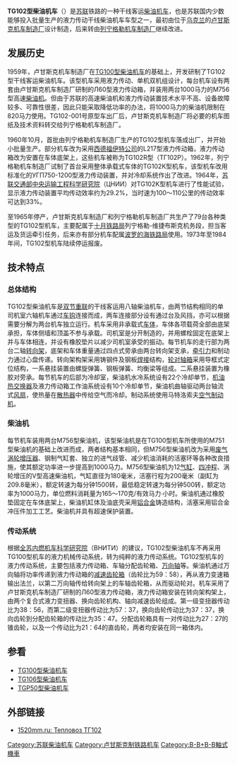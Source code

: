 {{Infobox Locomotive
| name = TG102<br/>ТГ102
| image = DieselLoco tg102.jpg
| caption = TG102-169号机车
| type = [[柴油机车|柴油机车]]
| origin = {{USSR}}
| builder = [[卢甘斯克机车制造厂|卢甘斯克机车制造厂]]<br />列宁格勒机车制造厂
| serialnumber = 
| builddate = 1959年—1965年
| totalproduction  = 79台
| user = {{USSR}}
| uicclass = B-B+B-B
| gauge = 1,524毫米
| wheeldiameter = 1,050毫米
| axleload = 21吨
| wheelbase = 
| minimumcurve = 
| length = 
| width = 
| height = 
| framesize = 
| weight = 2 × 84吨
| fuelcap = 2 × 6,200升
| lubecap = 2 × 340升
| watercap = 2 × 800升
| sandcap = 2 × 600公斤
| primemover = Л60
| enginepower = 4 × 820马力
| enginetype = М756
| transmission = 液力传动
| topspeed = 120公里/小时
| sustainedspeed = 25公里/小时
| poweroutput = 
| tractiveeffort = 32,500公斤（持续）
| locobrakes = 
| locobrakepower = 
| locobrakeforce = 
| trainbrakes = 
| safety = 
| notes =
}}
'''TG102型柴油机车'''（{{lang-ru|'''ТГ102'''}}）是[[苏联|苏联]]铁路的一种干线客运[[柴油机车|柴油机车]]，也是苏联国内少数能够投入批量生产的液力传动干线柴油机车车型之一，最初由位于[[乌克兰|乌克兰]]的[[卢甘斯克机车制造厂|卢甘斯克机车制造厂]]设计制造，后来转由[[列宁格勒机车制造厂|列宁格勒机车制造厂]]继续改进。

==发展历史==
1959年，卢甘斯克机车制造厂在[[TG100型柴油机车|TG100型柴油机车]]的基础上，开发研制了TG102型干线客运柴油机车。该型机车采用液力传动、单机双机组设计，每台机车设有两套由卢甘斯克机车制造厂研制的Л60型液力传动箱，并装用两台1000马力的М756型高速[[柴油机|柴油机]]。但由于苏联的高速柴油机和液力传动装置技术水平不高、设备故障较多、可靠性很差，因此只能采取降低功率的办法，将1000马力的柴油机限制在820马力使用。TG102-001号原型车出厂后，卢甘斯克机车制造厂将必要的机车图纸及技术资料转交给列宁格勒机车制造厂。

1960年10月，首批由列宁格勒机车制造厂生产的TG102型机车落成出厂，并开始小批量生产。部分机车改为采用[[西德|西德]][[福伊特公司|福伊特公司]]的L217型液力传动箱，液力传动箱改为安置在车体底架上，这些机车被称为TG102R型（ТГ102Р）。1962年，列宁格勒机车制造厂试制了首台采用整体承载式车体的TG102K型机车，该型机车改用标准化的УГП750-1200型液力传动装置，并对冷却系统作出了改进。1964年，[[苏联交通部|苏联交通部]][[中央运输工程科学研究院|中央运输工程科学研究院]]（ЦНИИ）对TG102K型机车进行了性能试验，显示液力传动装置平均传动效率约为29.2%，当时速为100～110公里的传动效率可达到33%。

至1965年停产，卢甘斯克机车制造厂和列宁格勒机车制造厂共生产了79台各种类型的TG102型机车，主要配属于[[十月铁路局|十月铁路局]]列宁格勒-维捷布斯克机务段，担当客运及货运牵引任务，后来亦有部分机车配属[[波罗的海铁路局|波罗的海铁路局]]使用。1973年至1984年间，TG102型机车陆续停运报废。

==技术特点==
=== 总体结构 ===
TG102型柴油机车是[[機車重聯|双节重联]]的干线客运用八轴柴油机车，由两节结构相同的单司机室六轴机车通过[[车钩|车钩]]连接而成，两车连接部分设有通过台及风挡，亦可以根据需要分解为两台机车独立运行。机车采用非承载式[[车体|车体]]，车体各项载荷全部由底架承担，车体侧墙和顶盖不参与承载。司机室是分开制造的，并用螺栓固定在底架上并与车体相连，并设有橡胶垫片以减少司机室承受的振动。每节机车的走行部为两台二轴[[转向架|转向架]]，底架和车体重量通过四点式旁承由两台转向架支承，[[牵引力|牵引力]]和制动力通过心盘传递。转向架构架采用铸钢件及钢板[[焊接|焊接]]结构，[[轮对|轮对]][[轴箱|轴箱]]采用导框式定位结构，一系悬挂装置由螺旋弹簧、钢板弹簧、均衡梁等组成。二系悬挂装置为橡胶对旁承。每节机车的后部为冷却室，柴油机水冷系统设有22个冷却单节，[[机油|机油]][[热交换器|热交换器]]及液力传动箱工作油系统设有10个冷却单节，柴油机曲轴驱动两台轴流式[[风扇|风扇]]，使热量在[[散热器|散热器]]中传给空气而冷却。制动系统使用马特洛索夫[[空气制动机|空气制动机]]。

=== 柴油机 ===
每节机车装用两台М756型柴油机，该型柴油机是在TG100型机车所使用的M751型柴油机的基础上改进而成，两者结构基本相同，但М756型柴油机改为采用[[渦輪增壓器|废气涡轮增压器]]、钢制气缸套、独立的进气歧管、减少机油消耗的活塞环等各种改良措施，使其额定功率进一步提高到1000马力。М756型柴油机为12[[气缸|气缸]]、[[四冲程|四冲程]]、涡轮增压的V型高速柴油机，气缸直径为180毫米，活塞行程为200毫米（副缸为209.8毫米），额定转速为每分钟1500转，最低稳定转速为每分钟500转，额定功率为1000马力，单位燃料消耗量为165～170克/有效马力·小时。柴油机通过橡胶垫固定在车体底架上，柴油机缸体及油底壳采用[[铝合金|铝合金]]铸造结构，活塞采用铝合金冲压件加工工艺。柴油机并具有超速保护装置。

=== 传动系统 ===
根据[[全苏内燃机车科学研究院|全苏内燃机车科学研究院]]（ВНИТИ）的建议，TG102型柴油机车不再采用TG100型机车的液力机械传动系统，转为纯粹的液力传动系统。TG102型机车的液力传动系统，主要包括液力传动箱、车轴分配齿轮箱、[[万向轴|万向轴]]等。柴油机通过万向轴将功率传递到液力传动箱的[[变速箱|减速齿轮箱]]（齿轮比为59：58），再从液力变速箱输出法兰，以第二万向轴传给转向架上的车轴齿轮箱，从而驱动轮对。机车采用了卢甘斯克机车制造厂研制的Л60型液力传动箱，液力传动箱安装在转向架构架上，由两个复合式液力变扭器、换向齿轮机构、轴向减速齿轮组成。第一级变扭器传动比为38：56，而第二级变扭器传动比为57：37，换向齿轮传动比为37：37，换向齿轮到分配齿轮箱的传动比为35：47。分配齿轮箱具有一对传动比为27：27的锥齿轮，以及一个传动比为21：64的直齿轮，两者均安装在同一箱体内。

==参看==
{{Portal|鐵路|P train.svg}}
*[[TG100型柴油机车|TG100型柴油机车]]
*[[TG106型柴油机车|TG106型柴油机车]]
*[[TGP50型柴油机车|TGP50型柴油机车]]

==外部链接==
*{{ru}}[https://web.archive.org/web/20091106175908/http://www.1520mm.ru/locomotives/diesel/tg102.phtml 1520mm.ru: Тепловоз ТГ102]

{{Soviet and CIS locomotives}}

[[Category:苏联柴油机车|Category:苏联柴油机车]]
[[Category:卢甘斯克制铁路机车|Category:卢甘斯克制铁路机车]]
[[Category:B-B+B-B軸式機車|Category:B-B+B-B軸式機車]]